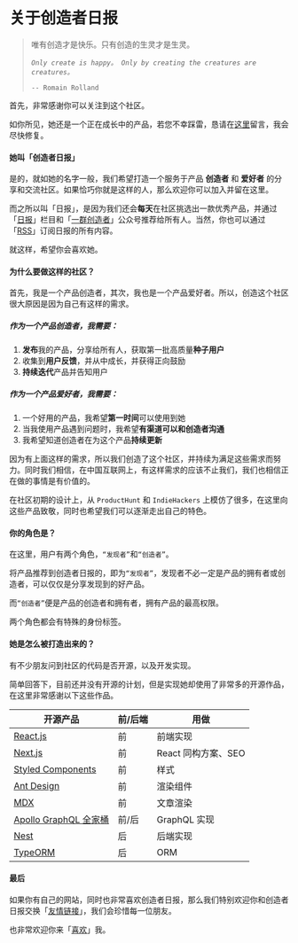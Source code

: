 

<Head>
  <title>关于{process.env.NAME} - {process.env.NAME}</title>
</Head>

# 关于创造者日报

> 唯有创造才是快乐。只有创造的生灵才是生灵。
> 
> *`Only create is happy。 Only by creating the creatures are creatures。`*
>
> `-- Romain Rolland`

首先，非常感谢你可以关注到这个社区。

如你所见，她还是一个正在成长中的产品，若您不幸踩雷，恳请在[这里](/b256ab69-e72a-4491-bd3b-13da969f6c0c#comments)留言，我会尽快修复。

#### 她叫「创造者日报」

是的，就如她的名字一般，我们希望打造一个服务于产品 **创造者** 和 **爱好者** 的分享和交流社区。如果恰巧你就是这样的人，那么欢迎你可以加入并留在这里。

而之所以叫「日报」，是因为我们还会**每天**在社区挑选出一款优秀产品，并通过「[日报](/posts)」栏目和「[一群创造者](/wechat-official-account.png)」公众号推荐给所有人。当然，你也可以通过「[RSS](/api/posts.atom)」订阅日报的所有内容。

就这样，希望你会喜欢她。

<WeChatOfficialAccount title="（公众号：一群创造者）" />

#### 为什么要做这样的社区？

首先，我是一个产品创造者，其次，我也是一个产品爱好者。所以，创造这个社区很大原因是因为自己有这样的需求。

##### 作为一个产品创造者，我需要：

1. **发布**我的产品，分享给所有人，获取第一批高质量**种子用户**
2. 收集到**用户反馈**，并从中成长，并获得正向鼓励
3. **持续迭代**产品并告知用户

##### 作为一个产品爱好者，我需要：

1. 一个好用的产品，我希望**第一时间**可以使用到她
2. 当我使用产品遇到问题时，我希望**有渠道可以和创造者沟通**
3. 我希望知道创造者在为这个产品**持续更新**

因为有上面这样的需求，所以我们创造了这个社区，并持续为满足这些需求而努力。同时我们相信，在中国互联网上，有这样需求的应该不止我们，我们也相信正在做的事情是有价值的。

在社区初期的设计上，从 `ProductHunt` 和 `IndieHackers` 上模仿了很多，在这里向这些产品致敬，同时也希望我们可以逐渐走出自己的特色。

#### 你的角色是？

在这里，用户有两个角色，`“发现者”`和`“创造者”`。

将产品推荐到创造者日报的，即为`“发现者”`，发现者不必一定是产品的拥有者或创造者，可以仅仅是分享发现到的好产品。

而`“创造者”`便是产品的创造者和拥有者，拥有产品的最高权限。

两个角色都会有特殊的身份标签。

#### 她是怎么被打造出来的？

有不少朋友问到社区的代码是否开源，以及开发实现。

简单回答下，目前还并没有开源的计划，但是实现她却使用了非常多的开源作品，在这里非常感谢以下这些作品。

开源产品|前/后端|用做
--|--|--
[React.js](https://github.com/facebook/react)|前|前端实现
[Next.js](https://github.com/zeit/next.js)|前|React 同构方案、SEO
[Styled Components](https://github.com/styled-components/styled-components)|前|样式
[Ant Design](https://ant.design)|前|渲染组件
[MDX](https://github.com/mdx-js/mdx)|前|文章渲染
[Apollo GraphQL 全家桶](https://github.com/apollographql)|前/后|GraphQL 实现
[Nest](https://github.com/nestjs/nest)|后|后端实现
[TypeORM](https://github.com/typeorm/typeorm)|后|ORM

#### 最后

如果你有自己的网站，同时也非常喜欢创造者日报，那么我们特别欢迎你和创造者日报交换「[友情链接](/links)」，我们会珍惜每一位朋友。

也非常欢迎你来「[喜欢](/likes)」我。
